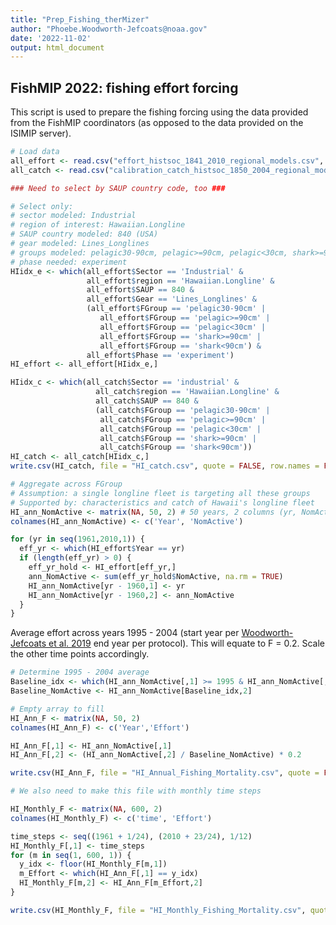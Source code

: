 ```yaml
---
title: "Prep_Fishing_therMizer"
author: "Phoebe.Woodworth-Jefcoats@noaa.gov"
date: '2022-11-02'
output: html_document
---
```


## FishMIP 2022: fishing effort forcing

This script is used to prepare the fishing forcing using the data provided from the FishMIP coordinators (as opposed to the data provided on the ISIMIP server).

``` r

# Load data
all_effort <- read.csv("effort_histsoc_1841_2010_regional_models.csv", header = TRUE)
all_catch <- read.csv("calibration_catch_histsoc_1850_2004_regional_models.csv", header = TRUE)

### Need to select by SAUP country code, too ###

# Select only: 
# sector modeled: Industrial
# region of interest: Hawaiian.Longline
# SAUP country modeled: 840 (USA)
# gear modeled: Lines_Longlines
# groups modeled: pelagic30-90cm, pelagic>=90cm, pelagic<30cm, shark>=90cm, shark<90cm
# phase needed: experiment
HIidx_e <- which(all_effort$Sector == 'Industrial' &
                 all_effort$region == 'Hawaiian.Longline' & 
                 all_effort$SAUP == 840 & 
                 all_effort$Gear == 'Lines_Longlines' &
                 (all_effort$FGroup == 'pelagic30-90cm' | 
                    all_effort$FGroup == 'pelagic>=90cm' | 
                    all_effort$FGroup == 'pelagic<30cm' | 
                    all_effort$FGroup == 'shark>=90cm' | 
                    all_effort$FGroup == 'shark<90cm') &
                 all_effort$Phase == 'experiment')
HI_effort <- all_effort[HIidx_e,]

HIidx_c <- which(all_catch$Sector == 'industrial' &
                   all_catch$region == 'Hawaiian.Longline' &
                   all_catch$SAUP == 840 & 
                   (all_catch$FGroup == 'pelagic30-90cm' | 
                    all_catch$FGroup == 'pelagic>=90cm' | 
                    all_catch$FGroup == 'pelagic<30cm' | 
                    all_catch$FGroup == 'shark>=90cm' | 
                    all_catch$FGroup == 'shark<90cm'))
HI_catch <- all_catch[HIidx_c,]
write.csv(HI_catch, file = "HI_catch.csv", quote = FALSE, row.names = FALSE)

# Aggregate across FGroup
# Assumption: a single longline fleet is targeting all these groups
# Supported by: characteristics and catch of Hawaii's longline fleet
HI_ann_NomActive <- matrix(NA, 50, 2) # 50 years, 2 columns (yr, NomActive)
colnames(HI_ann_NomActive) <- c('Year', 'NomActive')

for (yr in seq(1961,2010,1)) {
  eff_yr <- which(HI_effort$Year == yr)
  if (length(eff_yr) > 0) {
    eff_yr_hold <- HI_effort[eff_yr,]
    ann_NomActive <- sum(eff_yr_hold$NomActive, na.rm = TRUE)
    HI_ann_NomActive[yr - 1960,1] <- yr
    HI_ann_NomActive[yr - 1960,2] <- ann_NomActive
  }
}


```

Average effort across years 1995 - 2004 (start year per [Woodworth-Jefcoats et al. 2019](https://doi.org/10.3389/fmars.2019.00383) end year per protocol).  This will equate to F = 0.2.  Scale the other time points accordingly.

``` r

# Determine 1995 - 2004 average
Baseline_idx <- which(HI_ann_NomActive[,1] >= 1995 & HI_ann_NomActive[,1] <= 2004)
Baseline_NomActive <- HI_ann_NomActive[Baseline_idx,2]

# Empty array to fill
HI_Ann_F <- matrix(NA, 50, 2)
colnames(HI_Ann_F) <- c('Year','Effort')

HI_Ann_F[,1] <- HI_ann_NomActive[,1]
HI_Ann_F[,2] <- (HI_ann_NomActive[,2] / Baseline_NomActive) * 0.2

write.csv(HI_Ann_F, file = "HI_Annual_Fishing_Mortality.csv", quote = FALSE, row.names = FALSE)

# We also need to make this file with monthly time steps

HI_Monthly_F <- matrix(NA, 600, 2)
colnames(HI_Monthly_F) <- c('time', 'Effort')

time_steps <- seq((1961 + 1/24), (2010 + 23/24), 1/12)
HI_Monthly_F[,1] <- time_steps
for (m in seq(1, 600, 1)) {
  y_idx <- floor(HI_Monthly_F[m,1])
  m_Effort <- which(HI_Ann_F[,1] == y_idx)
  HI_Monthly_F[m,2] <- HI_Ann_F[m_Effort,2]
}

write.csv(HI_Monthly_F, file = "HI_Monthly_Fishing_Mortality.csv", quote = FALSE, row.names = FALSE)

```
